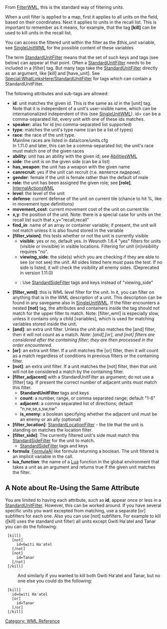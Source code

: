 From [[FilterWML]], this is the standard way of filtering units.

When a unit filter is applied to a map, first it applies to all units on the field,
based on their coordinates.
Next it applies to units in the recall list.
This is important to remember as it means, for example,
that the tag '''[kill]''' can be used to kill units in the recall list.

You can access the filtered unit within the filter as the ''$this_unit'' variable, see [[SingleUnitWML]] for the possible content of these variables

The term [[StandardUnitFilter]] means that the set of such keys and tags (see below) can appear at that point. Often a [[StandardUnitFilter]] needs to be included in a [filter] tag. But many tags take the [[StandardUnitFilter]] directly as an argument, like [kill] and [have_unit]. See [[Special:WhatLinksHere/StandardUnitFilter]] for tags which can contain a StandardUnitFilter.



The following attributes and sub-tags are allowed:

* '''id''': unit matches the given id. This is the same as ''id'' in the [unit] tag. Note that it is independent of a unit's user-visible name, which can be internationalized independent of this (see [[SingleUnitWML]]). id= can be a comma-separated list, every unit with one of these ids matches.
* '''speaker''': alias for id (no comma-separated list supported)
* '''type''': matches the unit's type name (can be a list of types)
* '''race''': the race of the unit type.<br>Mainline races are listed in data/core/units.cfg<br>{{DevFeature1.11}} In 1.11.0 and later, this can be a comma-separated list; the unit's race must match one of the given races
* '''ability''': unit has an ability with the given id; see [[AbilitiesWML]]
* '''side''': the unit is on the given side (can be a list)
* '''has_weapon''': the unit has a weapon with the given name
* '''canrecruit''': yes if the unit can recruit (т.е. является лидером).
* '''gender''': female if the unit is female rather than the default of male
* '''role''': the unit has been assigned the given role; see '''[role]''', [[InternalActionsWML]]
* '''level''': the level of the unit
* '''defense''': current defense of the unit on current tile (chance to hit %, like in movement type definitions)
* '''movement_cost''': current movement cost of the unit on current tile
* '''x,y''': the position of the unit. Note: there is a special case for units on the recall list such that x,y="recall,recall"
* '''find_in''': name of an array or container variable; if present, the unit will not match unless it is also found stored in the variable
* '''[filter_vision]''': this tests whether or not the unit is currently visible
** '''visible''': yes or no, default yes. In Wesnoth 1.6.4 "yes" filters for units (visible or invisible) in visible locations. Filtering for unit (in)visibility requires "no". 
** '''viewing_side''': the side(s) which you are checking if they are able to see (or not see) the unit. All sides listed here must pass the test. If no side is listed, it will check the visibility all enemy sides. (Deprecated in version 1.11.0)
** {{DevFeature1.11}}: Use [[StandardSideFilter]] tags and keys instead of "viewing_side"
* '''[filter_wml]''': this is WML level filter for the unit. In it, you can filter on anything that is in the WML description of a unit. This description can be found in any savegame also in [[SingleUnitWML]]. If the filter encounters a nested '''[not]''' tag, the attributes and containers inside the tag should not match for the upper filter to match. Note: [filter_wml] is especially slow, unless it contains only a child [variables], which is used for matching variables stored inside the unit.
* '''[and]''': an extra unit filter. Unless the unit also matches the [and] filter, then it will not count as a match. ''Note: [and],[or], and [not] filters are considered after the containing filter; they are then processed in the order encountered.''
* '''[or]''': an extra unit filter. If a unit matches the [or] filter, then it will count as a match regardless of conditions in previous filters or the containing filter.
* '''[not]''': an extra unit filter. If a unit matches the [not] filter, then that unit will not be considered a match by the containing filter.
* '''[filter_adjacent]''' with a StandardUnitFilter as argument; do not use a [filter] tag. If present the correct number of adjacent units must match this filter.
**'''StandardUnitFilter''' tags and keys
** '''count''': a number, range, or comma separated range; default "1-6"
** '''adjacent''': a comma separated list of directions; default "n,ne,se,s,sw,nw"
** '''is_enemy''': a boolean specifying whether the adjacent unit must be an enemy or an ally (optional)
* '''[filter_location]''': [[StandardLocationFilter]] - the tile that the unit is standing on matches the location filter.
*'''[filter_side]''': The currently filtered unit's side must match this [[StandardSideFilter]] for the unit to match.
**[[StandardSideFilter]] tags and keys
* '''formula''': [[FormulaAI]] like formula returning a boolean. The unit filtered is an implicit variable in the call.
* '''lua_function''': the name of a [[LuaWML|Lua]] function in the global environment that takes a unit as an argument and returns true if the given unit matches the filter.

== A Note about Re-Using the Same Attribute ==
You are limited to having each attribute, such as '''id''', appear once or less in a [[StandardUnitFilter]]. However, this can be worked around. If you have several specific units you want excepted from matching, use a separate [or] subfilters for each one. Also you can use [not] subfilters. For example to kill ([kill] uses the standard unit filter) all units except Gwiti Ha'atel and Tanar you can do the following:
  [kill]
    [not]
      id=Gwiti Ha'atel
    [/not]
    [not]
      id=Tanar
    [/not]
  [/kill]
:And similarly if you wanted to kill both Gwiti Ha'atel and Tanar, but no one else you could do the following:
  [kill]
    id=Gwiti Ha'atel
    [or]
      id=Tanar
    [/or]
  [/kill]


[[Category: WML Reference]]